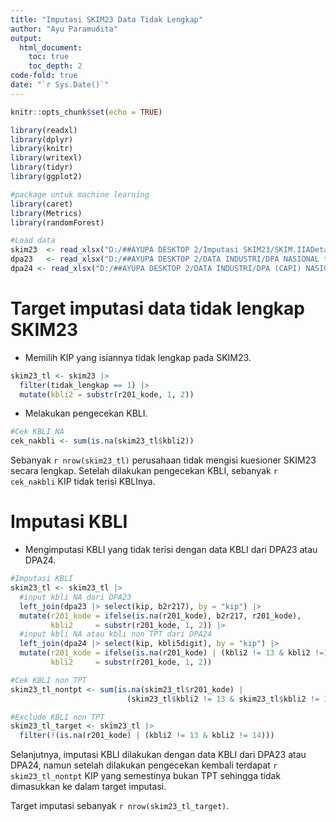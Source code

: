 ```yaml
---
title: "Imputasi SKIM23 Data Tidak Lengkap"
author: "Ayu Paramudita"
output:
  html_document:
    toc: true
    toc_depth: 2
code-fold: true
date: "`r Sys.Date()`"
---
```


```r
knitr::opts_chunk$set(echo = TRUE)

library(readxl)
library(dplyr)
library(knitr)
library(writexl)
library(tidyr)
library(ggplot2)

#package untuk machine learning
library(caret)
library(Metrics)
library(randomForest)
```

```r
#Load data
skim23  <- read_xlsx("D:/##AYUPA DESKTOP 2/Imputasi SKIM23/SKIM.IIADetail NASIONAL tahun 2024.xlsx")
dpa23   <- read_xlsx("D:/##AYUPA DESKTOP 2/DATA INDUSTRI/DPA NASIONAL tahun 2023.xlsx")
dpa24 <- read_xlsx("D:/##AYUPA DESKTOP 2/DATA INDUSTRI/DPA (CAPI) NASIONAL tahun 2024.xlsx")

```

# Target imputasi data tidak lengkap SKIM23

- Memilih KIP yang isiannya tidak lengkap pada SKIM23.

```r
skim23_tl <- skim23 |>
  filter(tidak_lengkap == 1) |>
  mutate(kbli2 = substr(r201_kode, 1, 2))

```

- Melakukan pengecekan KBLI.

```r
#Cek KBLI NA
cek_nakbli <- sum(is.na(skim23_tl$kbli2))

```

Sebanyak `r nrow(skim23_tl)` perusahaan tidak mengisi kuesioner SKIM23 secara lengkap. Setelah dilakukan pengecekan KBLI, sebanyak `r cek_nakbli` KIP tidak terisi KBLInya.

# Imputasi KBLI

- Mengimputasi KBLI yang tidak terisi dengan data KBLI dari DPA23 atau DPA24.

```r
#Imputasi KBLI
skim23_tl <- skim23_tl |>
  #input kbli NA dari DPA23
  left_join(dpa23 |> select(kip, b2r217), by = "kip") |>
  mutate(r201_kode = ifelse(is.na(r201_kode), b2r217, r201_kode),
         kbli2     = substr(r201_kode, 1, 2)) |>
  #input kbli NA atau kbli non TPT dari DPA24
  left_join(dpa24 |> select(kip, kbli5digit), by = "kip") |>
  mutate(r201_kode = ifelse(is.na(r201_kode) | (kbli2 != 13 & kbli2 !=14), kbli5digit, r201_kode),
         kbli2     = substr(r201_kode, 1, 2))

#Cek KBLI non TPT
skim23_tl_nontpt <- sum(is.na(skim23_tl$r201_kode) | 
                          (skim23_tl$kbli2 != 13 & skim23_tl$kbli2 != 14))

#Exclude KBLI non TPT
skim23_tl_target <- skim23_tl |>
  filter(!(is.na(r201_kode) | (kbli2 != 13 & kbli2 != 14)))

```

Selanjutnya, imputasi KBLI dilakukan dengan data KBLI dari DPA23 atau DPA24, namun setelah dilakukan pengecekan kembali terdapat `r skim23_tl_nontpt` KIP yang semestinya bukan TPT sehingga tidak dimasukkan ke dalam target imputasi. 

Target imputasi sebanyak `r nrow(skim23_tl_target)`.


